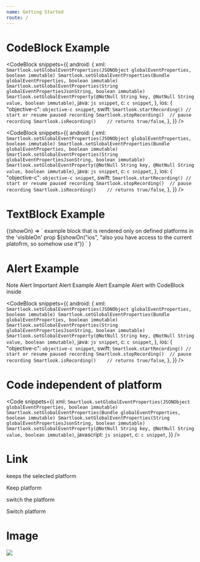 ```yaml
---
name: Getting Started
route: /
---
```




# CodeBlock Example

<CodeBlock
  snippets={{
    android: {
      xml: `
Smartlook.setGlobalEventProperties(JSONObject globalEventProperties, boolean immutable)
Smartlook.setGlobalEventProperties(Bundle globalEventProperties, boolean immutable)
Smartlook.setGlobalEventProperties(String globalEventPropertiesJsonString, boolean immutable)
Smartlook.setGlobalEventProperty(@NotNull String key, @NotNull String value, boolean immutable)
      `,
      java: `
js snippet
      `,
      c: `
c snippet
      `,
    },
    ios: {
      "objective-c": `
objective-c snippet
      `,
      swift: `
Smartlook.startRecording() // start or resume paused recording
Smartlook.stopRecording()  // pause recording
Smartlook.isRecording()    // returns true/false
      `,
    },
  }}
/>

<CodeBlock
  snippets={{
    android: {
      xml: `
Smartlook.setGlobalEventProperties(JSONObject globalEventProperties, boolean immutable)
Smartlook.setGlobalEventProperties(Bundle globalEventProperties, boolean immutable)
Smartlook.setGlobalEventProperties(String globalEventPropertiesJsonString, boolean immutable)
Smartlook.setGlobalEventProperty(@NotNull String key, @NotNull String value, boolean immutable)
      `,
      java: `
js snippet
      `,
      c: `
c snippet
      `,
    },
    ios: {
      "objective-c": `
objective-c snippet
      `,
      swift: `
Smartlook.startRecording() // start or resume paused recording
Smartlook.stopRecording()  // pause recording
Smartlook.isRecording()    // returns true/false
      `,
    },
  }}
/>

# TextBlock Example

<TextBlock visibleOn="ios,android,cordova">
  {(showOn) => `
example block that is rendered only on defined platforms in the 'visibleOn'
prop ${showOn("ios", "also you have access to the current platofrm, so somehow use it")}
`
  }
</TextBlock>

# Alert Example

<Alert kind="note" visibleOn="android">
  Note Alert
</Alert>

<Alert kind="important" visibleOn="android">
  Important Alert
</Alert>

<Alert kind="example" visibleOn="android">
  Example Alert
</Alert>

<Alert kind="example">
  Example Alert with CodeBlock inside

  <CodeBlock
    snippets={{
      android: {
        xml: `
  Smartlook.setGlobalEventProperties(JSONObject globalEventProperties, boolean immutable)
  Smartlook.setGlobalEventProperties(Bundle globalEventProperties, boolean immutable)
  Smartlook.setGlobalEventProperties(String globalEventPropertiesJsonString, boolean immutable)
  Smartlook.setGlobalEventProperty(@NotNull String key, @NotNull String value, boolean immutable)
        `,
        java: `
  js snippet
        `,
        c: `
  c snippet
        `,
      },
      ios: {
        "objective-c": `
  objective-c snippet
        `,
        swift: `
  Smartlook.startRecording() // start or resume paused recording
  Smartlook.stopRecording()  // pause recording
  Smartlook.isRecording()    // returns true/false
        `,
      },
    }}
  />
</Alert>

# Code independent of platform

<Code
  snippets={{
    xml: `
Smartlook.setGlobalEventProperties(JSONObject globalEventProperties, boolean immutable)
Smartlook.setGlobalEventProperties(Bundle globalEventProperties, boolean immutable)
Smartlook.setGlobalEventProperties(String globalEventPropertiesJsonString, boolean immutable)
Smartlook.setGlobalEventProperty(@NotNull String key, @NotNull String value, boolean immutable)
`,
    javascript: `
js snippet
`,
    c: `
c snippet
`,
  }}
/>

# Link

keeps the selected platform

<Link to="/">Keep platform</Link>

switch the platform

<Link to="/" platform="ios">Switch platform</Link>

# Image

<img src={smartlook} />
